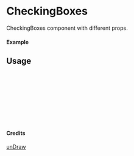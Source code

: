 
<Meta of={CheckingBoxes} title="unDraw/CheckingBoxes" />

# CheckingBoxes

CheckingBoxes component with different props.

#### Example

<Canvas of={CheckingBoxes.Primary} />

## Usage

```ts
import { CheckingBoxes } from "yadl-ui";

const Example = () => {
  return (
      <CheckingBoxes />
  );
};

export default Example;
```

#### Credits
[unDraw](https://undraw.co/illustrations)
